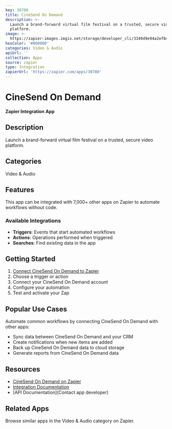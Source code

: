 ```yaml
---
key: 30780
title: CineSend On Demand
description: >-
  Launch a brand-forward virtual film festival on a trusted, secure video
  platform.
image: >-
  https://zapier-images.imgix.net/storage/developer_cli/3349d9e94a2ef847708b07c6ad9c37bd.png?auto=format%2Ccompress&ixlib=python-3.0.0&q=50
hexColor: '#000000'
categories: Video & Audio
apiUrl: ''
collection: Apps
source: zapier
type: Integration
zapierUrl: 'https://zapier.com/apps/30780'
---
```

# CineSend On Demand

**Zapier Integration App**

## Description

Launch a brand-forward virtual film festival on a trusted, secure video platform.

## Categories

Video & Audio

## Features

This app can be integrated with 7,000+ other apps on Zapier to automate workflows without code.

### Available Integrations

- **Triggers**: Events that start automated workflows
- **Actions**: Operations performed when triggered
- **Searches**: Find existing data in the app

## Getting Started

1. [Connect CineSend On Demand to Zapier](https://zapier.com/apps/30780)
2. Choose a trigger or action
3. Connect your CineSend On Demand account
4. Configure your automation
5. Test and activate your Zap

## Popular Use Cases

Automate common workflows by connecting CineSend On Demand with other apps:

- Sync data between CineSend On Demand and your CRM
- Create notifications when new items are added
- Back up CineSend On Demand data to cloud storage
- Generate reports from CineSend On Demand data

## Resources

- [CineSend On Demand on Zapier](https://zapier.com/apps/30780)
- [Integration Documentation](https://zapier.com/apps/30780/integrations)
- [API Documentation](Contact app developer)

## Related Apps

Browse similar apps in the Video & Audio category on Zapier.
